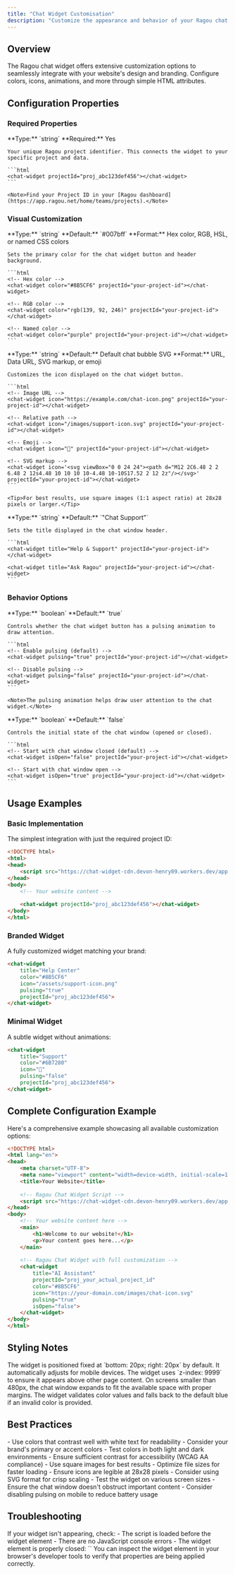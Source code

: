 ```yaml
---
title: "Chat Widget Customisation"
description: "Customize the appearance and behavior of your Ragou chat widget to match your brand"
---
```


## Overview

The Ragou chat widget offers extensive customization options to seamlessly integrate with your website's design and branding. Configure colors, icons, animations, and more through simple HTML attributes.

## Configuration Properties

### Required Properties

<AccordionGroup>
  <Accordion icon="key" title="projectId">
    **Type:** `string`  
    **Required:** Yes
    
    Your unique Ragou project identifier. This connects the widget to your specific project and data.
    
    ```html
    <chat-widget projectId="proj_abc123def456"></chat-widget>
    ```
    
    <Note>Find your Project ID in your [Ragou dashboard](https://app.ragou.net/home/teams/projects).</Note>
  </Accordion>
</AccordionGroup>

### Visual Customization

<AccordionGroup>
  <Accordion icon="palette" title="color">
    **Type:** `string`  
    **Default:** `#007bff`  
    **Format:** Hex color, RGB, HSL, or named CSS colors
    
    Sets the primary color for the chat widget button and header background.
    
    ```html
    <!-- Hex color -->
    <chat-widget color="#8B5CF6" projectId="your-project-id"></chat-widget>
    
    <!-- RGB color -->
    <chat-widget color="rgb(139, 92, 246)" projectId="your-project-id"></chat-widget>
    
    <!-- Named color -->
    <chat-widget color="purple" projectId="your-project-id"></chat-widget>
    ```
  </Accordion>
  
  <Accordion icon="image" title="icon">
    **Type:** `string`  
    **Default:** Default chat bubble SVG  
    **Format:** URL, Data URL, SVG markup, or emoji
    
    Customizes the icon displayed on the chat widget button.
    
    ```html
    <!-- Image URL -->
    <chat-widget icon="https://example.com/chat-icon.png" projectId="your-project-id"></chat-widget>
    
    <!-- Relative path -->
    <chat-widget icon="/images/support-icon.svg" projectId="your-project-id"></chat-widget>
    
    <!-- Emoji -->
    <chat-widget icon="💬" projectId="your-project-id"></chat-widget>
    
    <!-- SVG markup -->
    <chat-widget icon='<svg viewBox="0 0 24 24"><path d="M12 2C6.48 2 2 6.48 2 12s4.48 10 10 10 10-4.48 10-10S17.52 2 12 2z"/></svg>' projectId="your-project-id"></chat-widget>
    ```
    
    <Tip>For best results, use square images (1:1 aspect ratio) at 28x28 pixels or larger.</Tip>
  </Accordion>
  
  <Accordion icon="text" title="title">
    **Type:** `string`  
    **Default:** `"Chat Support"`
    
    Sets the title displayed in the chat window header.
    
    ```html
    <chat-widget title="Help & Support" projectId="your-project-id"></chat-widget>
    
    <chat-widget title="Ask Ragou" projectId="your-project-id"></chat-widget>
    ```
  </Accordion>
</AccordionGroup>

### Behavior Options

<AccordionGroup>
  <Accordion icon="radio" title="pulsing">
    **Type:** `boolean`  
    **Default:** `true`
    
    Controls whether the chat widget button has a pulsing animation to draw attention.
    
    ```html
    <!-- Enable pulsing (default) -->
    <chat-widget pulsing="true" projectId="your-project-id"></chat-widget>
    
    <!-- Disable pulsing -->
    <chat-widget pulsing="false" projectId="your-project-id"></chat-widget>
    ```
    
    <Note>The pulsing animation helps draw user attention to the chat widget.</Note>
  </Accordion>
  
  <Accordion icon="window-maximize" title="isOpen">
    **Type:** `boolean`  
    **Default:** `false`
    
    Controls the initial state of the chat window (opened or closed).
    
    ```html
    <!-- Start with chat window closed (default) -->
    <chat-widget isOpen="false" projectId="your-project-id"></chat-widget>
    
    <!-- Start with chat window open -->
    <chat-widget isOpen="true" projectId="your-project-id"></chat-widget>
    ```
  </Accordion>
</AccordionGroup>

## Usage Examples

### Basic Implementation

The simplest integration with just the required project ID:

```html
<!DOCTYPE html>
<html>
<head>
    <script src="https://chat-widget-cdn.devon-henry09.workers.dev/app.umd.js"></script>
</head>
<body>
    <!-- Your website content -->
    
    <chat-widget projectId="proj_abc123def456"></chat-widget>
</body>
</html>
```

### Branded Widget

A fully customized widget matching your brand:

```html
<chat-widget 
    title="Help Center"
    color="#8B5CF6"
    icon="/assets/support-icon.png"
    pulsing="true"
    projectId="proj_abc123def456">
</chat-widget>
```

### Minimal Widget

A subtle widget without animations:

```html
<chat-widget 
    title="Support"
    color="#6B7280"
    icon="💬"
    pulsing="false"
    projectId="proj_abc123def456">
</chat-widget>
```

## Complete Configuration Example

Here's a comprehensive example showcasing all available customization options:

```html
<!DOCTYPE html>
<html lang="en">
<head>
    <meta charset="UTF-8">
    <meta name="viewport" content="width=device-width, initial-scale=1.0">
    <title>Your Website</title>
    
    <!-- Ragou Chat Widget Script -->
    <script src="https://chat-widget-cdn.devon-henry09.workers.dev/app.umd.js"></script>
</head>
<body>
    <!-- Your website content here -->
    <main>
        <h1>Welcome to our website!</h1>
        <p>Your content goes here...</p>
    </main>
    
    <!-- Ragou Chat Widget with full customization -->
    <chat-widget 
        title="AI Assistant"
        projectId="proj_your_actual_project_id"
        color="#8B5CF6"
        icon="https://your-domain.com/images/chat-icon.svg"
        pulsing="true"
        isOpen="false">
    </chat-widget>
</body>
</html>
```

## Styling Notes

<CardGroup cols={2}>
  <Card title="Positioning" icon="arrows-maximize">
    The widget is positioned fixed at `bottom: 20px; right: 20px` by default. It automatically adjusts for mobile devices.
  </Card>
  
  <Card title="Z-Index" icon="layer-group">
    The widget uses `z-index: 9999` to ensure it appears above other page content.
  </Card>
  
  <Card title="Responsive Design" icon="mobile">
    On screens smaller than 480px, the chat window expands to fit the available space with proper margins.
  </Card>
  
  <Card title="Color Validation" icon="check-circle">
    The widget validates color values and falls back to the default blue if an invalid color is provided.
  </Card>
</CardGroup>

## Best Practices

<AccordionGroup>
  <Accordion icon="lightbulb" title="Color Selection">
    - Use colors that contrast well with white text for readability
    - Consider your brand's primary or accent colors
    - Test colors in both light and dark environments
    - Ensure sufficient contrast for accessibility (WCAG AA compliance)
  </Accordion>
  
  <Accordion icon="image" title="Icon Guidelines">
    - Use square images for best results
    - Optimize file sizes for faster loading
    - Ensure icons are legible at 28x28 pixels
    - Consider using SVG format for crisp scaling
  </Accordion>
  
  <Accordion icon="mobile" title="Mobile Considerations">
    - Test the widget on various screen sizes
    - Ensure the chat window doesn't obstruct important content
    - Consider disabling pulsing on mobile to reduce battery usage
  </Accordion>
</AccordionGroup>

## Troubleshooting

<Warning>
  If your widget isn't appearing, check:
  - The script is loaded before the widget element
  - There are no JavaScript console errors
  - The widget element is properly closed: `</chat-widget>`
</Warning>

<Tip>
  You can inspect the widget element in your browser's developer tools to verify that properties are being applied correctly.
</Tip>
